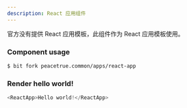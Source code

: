 ```yaml
---
description: React 应用组件
---
```



官方没有提供 React 应用模板，此组件作为 React 应用模板使用。

### Component usage
```bash
$ bit fork peacetrue.common/apps/react-app
```

### Render hello world!

```js live
<ReactApp>Hello world!</ReactApp>
```
